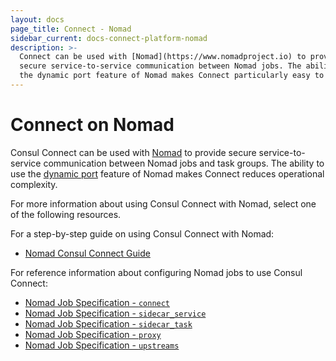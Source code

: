 ```yaml
---
layout: docs
page_title: Connect - Nomad
sidebar_current: docs-connect-platform-nomad
description: >-
  Connect can be used with [Nomad](https://www.nomadproject.io) to provide
  secure service-to-service communication between Nomad jobs. The ability to use
  the dynamic port feature of Nomad makes Connect particularly easy to use.
---
```


# Connect on Nomad

Consul Connect can be used with [Nomad](https://www.nomadproject.io) to provide
secure service-to-service communication between Nomad jobs and task groups. The ability to
use the [dynamic port](https://www.nomadproject.io/docs/job-specification/network.html#dynamic-ports)
feature of Nomad makes Connect reduces operational complexity.

For more information
about using Consul Connect with Nomad, select one of the following resources.

For a step-by-step guide on using Consul Connect with Nomad:

- [Nomad Consul Connect Guide](https://nomadproject.io/docs/integrations/consul-connect/)

For reference information about configuring Nomad jobs to use Consul Connect:

- [Nomad Job Specification - `connect`](https://www.nomadproject.io/docs/job-specification/connect.html)
- [Nomad Job Specification - `sidecar_service`](https://www.nomadproject.io/docs/job-specification/sidecar_service.html)
- [Nomad Job Specification - `sidecar_task`](https://www.nomadproject.io/docs/job-specification/sidecar_task.html)
- [Nomad Job Specification - `proxy`](https://www.nomadproject.io/docs/job-specification/proxy.html)
- [Nomad Job Specification - `upstreams`](https://www.nomadproject.io/docs/job-specification/upstreams.html)
